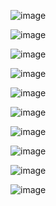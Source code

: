 






![image](/image/image_293.png)

![image](/image/image_294.png)

![image](/image/image_295.png)

![image](/image/image_296.png)

![image](/image/image_297.png)

![image](/image/image_298.png)

![image](/image/image_299.png)

![image](/image/image_300.png)

![image](/image/image_301.png)

![image](/image/image_302.png)


